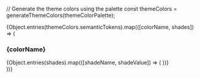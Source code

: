 
// Generate the theme colors using the palette
const themeColors = generateThemeColors(themeColorPalette);

<Meta title="Design System/Colors" />

<ColorPalette>
  {Object.entries(themeColors.semanticTokens).map(([colorName, shades]) => (
    <div key={colorName}>
      <h3>{colorName}</h3>
      {Object.entries(shades).map(([shadeName, shadeValue]) => (
        <ColorItem
          key={shadeName}
          name={`${colorName}.${shadeName}`}
          color={shadeValue.value.base}
        />
      ))}
    </div>
  ))}
</ColorPalette>

